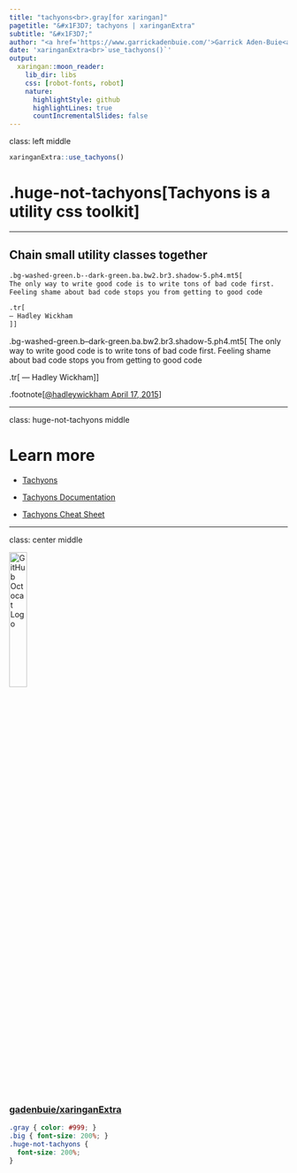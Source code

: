 ```yaml
---
title: "tachyons<br>.gray[for xaringan]"
pagetitle: "&#x1F3D7; tachyons | xaringanExtra"
subtitle: "&#x1F3D7;"
author: "<a href='https://www.garrickadenbuie.com/'>Garrick Aden-Buie<a>"
date: 'xaringanExtra<br>`use_tachyons()`'
output:
  xaringan::moon_reader:
    lib_dir: libs
    css: [robot-fonts, robot]
    nature:
      highlightStyle: github
      highlightLines: true
      countIncrementalSlides: false
---
```


class: left middle

```r
xaringanExtra::use_tachyons()
```
# .huge-not-tachyons[Tachyons is a utility css toolkit]

---

## Chain small utility classes together

```markdown
.bg-washed-green.b--dark-green.ba.bw2.br3.shadow-5.ph4.mt5[
The only way to write good code is to write tons of bad code first. 
Feeling shame about bad code stops you from getting to good code

.tr[
— Hadley Wickham
]]
```

.bg-washed-green.b--dark-green.ba.bw2.br3.shadow-5.ph4.mt5[
The only way to write good code is to write tons of bad code first. 
Feeling shame about bad code stops you from getting to good code

.tr[
— Hadley Wickham
]]

.footnote[[&commat;hadleywickham April 17, 2015](https://twitter.com/hadleywickham/status/589068687669243905?s=20)]

---

class: huge-not-tachyons middle

# Learn more

[tachyons]: http://tachyons.io/
[tachyons-docs]: http://tachyons.io/docs/
[tachyons-cheatsheet]: https://roperzh.github.io/tachyons-cheatsheet/

- [Tachyons]

- [Tachyons Documentation][tachyons-docs]

- [Tachyons Cheat Sheet][tachyons-cheatsheet]

---
class: center middle

<img src="https://github.githubassets.com/images/modules/logos_page/GitHub-Mark.png" width="25%" alt="GitHub Octocat Logo" />

### [gadenbuie/xaringanExtra](https://github.com/gadenbuie/xaringanExtra)



```css
.gray { color: #999; }
.big { font-size: 200%; }
.huge-not-tachyons {
  font-size: 200%;
}
```
